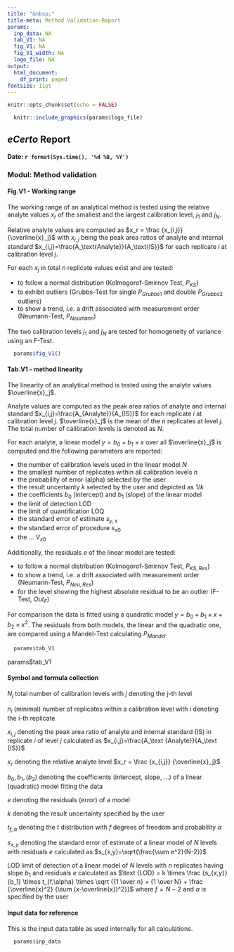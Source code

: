 ```yaml
---
title: "&nbsp;"
title-meta: Method Validation-Report
params:
  inp_data: NA
  tab_V1: NA
  fig_V1: NA
  fig_V1_width: NA
  logo_file: NA
output:
  html_document:
    df_print: paged
fontsize: 11pt
---
```


```r
knitr::opts_chunk$set(echo = FALSE)
```

```r
  knitr::include_graphics(params$logo_file)
```

## ***eCerto*** Report

**Date: `r format(Sys.time(), '%d %B, %Y')`**

### Modul: Method validation

#### Fig.V1 - Working range

The working range of an analytical method is tested using the relative 
analyte values $x_r$ of the smallest and the largest calibration level, $j_1$
and $j_N$.

Relative analyte values are computed as $x_r = \frac {x_{i,j}} {\overline{x}_j}$ 
with $x_{i,j}$ being the peak area ratios of analyte and internal standard 
$x_{i,j}=\frac{A_\text{Analyte}}{A_\text{IS}}$ for each replicate $i$ at calibration level
$j$.

For each $x_j$ in total $n$ replicate values exist and are tested:

- to follow a normal distribution (Kolmogorof-Smirnov Test, $P_{KS}$)
- to exhibit outliers (Grubbs-Test for single $P_{Grubbs1}$ and double $P_{Grubbs2}$ outliers)
- to show a trend, *i.e.* a drift associated with measurement order (Neumann-Test, $P_{Neumann}$)

The two calibration levels $j_1$ and $j_N$ are tested for homogeneity 
of variance using an F-Test.

```r
  params$fig_V1()
```

#### Tab.V1 - method linearity

The linearity of an analytical method is tested using the analyte values 
$\overline{x}_j$.

Analyte values are computed as the peak area ratios of analyte and internal 
standard $x_{i,j}=\frac{A_{Analyte}}{A_{IS}}$ for each replicate $i$ at 
calibration level $j$. $\overline{x}_j$ is the mean of the $n$ replicates at
level $j$. The total number of calibration levels is denoted as $N$.

For each analyte, a linear model $y=b_0+b_1 \times x$ over all $\overline{x}_j$ 
is computed and the following parameters are reported:

- the number of calibration levels used in the linear model $N$ 
- the smallest number of replicates within all calibration levels $n$
- the probability of error (alpha) selected by the user
- the result uncertainty $k$ selected by the user and depicted as $1/k$ 
- the coefficients $b_0$ (intercept) and $b_1$ (slope) of the linear model
- the limit of detection $\text{LOD}$
- the limit of quantification $\text{LOQ}$
- the standard error of estimate $s_{y,x}$
- the standard error of procedure $s_{x0}$
- the ... $V_{x0}$

Additionally, the residuals $e$ of the linear model are tested:

- to follow a normal distribution (Kolmogorof-Smirnov Test, $P_{KS,Res}$)
- to show a trend, i.e. a drift associated with measurement order (Neumann-Test, $P_{Neu,Res}$)
- for the level showing the highest absolute residual to be an outlier (F-Test, $Out_F$)

For comparison the data is fitted using a quadratic model 
$y=b_0+b_1 \times x+b_2 \times x^2$. The residuals from both models, the linear 
and the quadratic one, are compared using a Mandel-Test calculating $P_{Mandel}$.

```r
  params$tab_V1
```

params$tab_V1

#### Symbol and formula collection

$N_j$ total number of calibration levels with $j$ denoting the j-th level

$n_i$ (minimal) number of replicates within a calibration level with $i$ denoting the i-th replicate

$x_{i,j}$ denoting the peak area ratio of analyte and internal standard (IS) in replicate $i$ of level $j$ calculated as $x_{i,j}=\frac{A_\text {Analyte}}{A_\text {IS}}$ 

$x_r$ denoting the relative analyte level $x_r = \frac {x_{i,j}} {\overline{x}_j}$

$b_0, b_1, (b_2)$ denoting the coefficients (intercept, slope, ...) of a linear (quadratic) model fitting the data

$e$ denoting the residuals (error) of a model

$k$ denoting the result uncertainty specified by the user

$t_{f,\alpha}$ denoting the $t$ distribution with $f$ degrees of freedom and probability $\alpha$

$s_{x,y}$ denoting the standard error of estimate of a linear model of $N$ levels with residuals $e$ calculated as  $s_{x,y}=\sqrt{\frac{\sum e^2}{N-2}}$

$\text {LOD}$ limit of detection of a linear model of $N$ levels with $n$ replicates having slope $b_1$ and residuals $e$ calculated as
$\text {LOD} = k \times \frac {s_{x,y}} {b_1} \times t_{f,\alpha} \times \sqrt {{1 \over n} + {1 \over N} + \frac {\overline{x}^2} {\sum (x-\overline{x})^2}}$
where $f = N-2$ and $\alpha$ is specified by the user

#### Input data for reference

This is the input data table as used internally for all calculations.

```r
  params$inp_data
```

